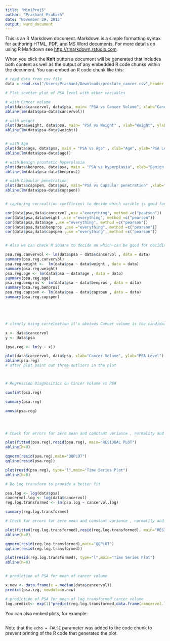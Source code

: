 ```yaml
---
title: "MiniProj5"
author: "Prashant Prakash"
date: "November 29, 2015"
output: word_document
---
```


This is an R Markdown document. Markdown is a simple formatting syntax for authoring HTML, PDF, and MS Word documents. For more details on using R Markdown see <http://rmarkdown.rstudio.com>.

When you click the **Knit** button a document will be generated that includes both content as well as the output of any embedded R code chunks within the document. You can embed an R code chunk like this:

```r
# read data from csv file 
data = read.csv("/Users/Prashant/Downloads/prostate_cancer.csv",header = TRUE , sep=",")

# Plot scatter plot of PSA level with other variables 

# with Cancer volume 
plot(data$cancervol, data$psa, main= "PSA vs Cancer Volume", xlab="Cancer Volume", ylab="PSA Level")
abline(lm(data$psa~data$cancervol))

# with weight 
plot(data$weight, data$psa, main= "PSA vs Weight" , xlab="Weight", ylab="PSA Level")
abline(lm(data$psa~data$weight))


# with Age
plot(data$age, data$psa, main = "PSA vs Age" , xlab="Age", ylab="PSA Level")
abline(lm(data$psa~data$age))

# with Benign prostatic hyperplasia
plot(data$benpros, data$psa, main = "PSA vs hyperplasia", xlab="Benign prostatic hyperplasia", ylab="PSA Level")
abline(lm(data$psa~data$benpros))

# with Capsular penetration
plot(data$capspen, data$psa, main="PSA vs Capsular penetration" ,xlab="Capsular penetration", ylab="PSA Level")
abline(lm(data$psa~data$capspen))


# capturing correaltion coefficient to decide which varible is good for deciding PSA level 

cor(data$psa,data$cancervol ,use ="everything", method =c("pearson"))
cor(data$psa,data$weight ,use ="everything", method =c("pearson"))
cor(data$psa,data$age ,use ="everything", method =c("pearson"))
cor(data$psa,data$benpros ,use ="everything", method =c("pearson"))
cor(data$psa,data$capspen ,use ="everything", method =c("pearson"))


# Also we can check R Square to decide on which can be good for deciding PSA level 

psa.reg.canvervol <- lm(data$psa ~ data$cancervol , data = data)
summary(psa.reg.canvervol)
psa.reg.weight <-  lm(data$psa ~ data$weight , data = data)
summary(psa.reg.weight)
psa.reg.age <- lm(data$psa ~ data$age , data = data)
summary(psa.reg.age)
psa.reg.benpros <- lm(data$psa ~ data$benpros , data = data)
summary(psa.reg.benpros)
psa.reg.capspen <- lm(data$psa ~ data$capspen , data = data)
summary(psa.reg.capspen)





# clearly using correleation it's obvious Cancer volume is the candidate to do a better regression for PSA level 

x <- data$cancervol
y <- data$psa

(psa.reg <- lm(y ~ x))

plot(data$cancervol, data$psa, xlab="Cancer Volume", ylab="PSA Level")
abline(psa.reg)
# after plot point out three outliers in the plot 



# Regression Diagnositics on Cancer Volume vs PSA

confint(psa.reg)

summary(psa.reg)

anova(psa.reg)




# Check for errors for zero mean and constant variance , normality and independence of residual error 

plot(fitted(psa.reg),resid(psa.reg), main="RESIDUAL PLOT")
abline(h=0)

qqnorm(resid(psa.reg),main="QQPLOT")
qqline(resid(psa.reg))

plot(resid(psa.reg), type="l",main="Time Series Plot")
abline(h=0)

# Do Log transform to provide a better fit 

psa.log <- log(data$psa)
cancervol.log <- log(data$cancervol)
reg.log.transformed <- lm(psa.log ~ cancervol.log)

summary(reg.log.transformed)

# Check for errors for zero mean and constant variance , normality and independence of residual error 

plot(fitted(reg.log.transformed),resid(reg.log.transformed), main="RESIDUAL PLOT")
abline(h=0)

qqnorm(resid(reg.log.transformed),main="QQPLOT")
qqline(resid(reg.log.transformed))

plot(resid(reg.log.transformed), type="l",main="Time Series Plot")
abline(h=0)


# prediction of PSA for mean of cancer volume

x.new <- data.frame(x = median(data$cancervol))
predict(psa.reg, newdata=x.new)

# prediction of PSA for mean of log transformed cancer volume 
log.predict<- exp(1)^predict(reg.log.transformed,data.frame(cancervol.log=log(median(data$cancervol))))

```

You can also embed plots, for example:

```r

```

Note that the `echo = FALSE` parameter was added to the code chunk to prevent printing of the R code that generated the plot.
